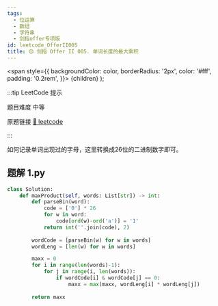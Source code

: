```yaml
---
tags:
  - 位运算
  - 数组
  - 字符串
  - 剑指offer专项版
id: leetcode_OfferII005
title: 🟡 剑指 Offer II 005. 单词长度的最大乘积
---
```


  <span
    style={{
      backgroundColor: color,
      borderRadius: '2px',
      color: '#fff',
      padding: '0.2rem',
    }}>
    {children}
  </span>
);

:::tip LeetCode 提示

题目难度 <Highlight color="#ffc01e">中等</Highlight>

原题链接 [🔗 leetcode](https://leetcode-cn.com/problems/aseY1I/)

:::



如何记录单词出现过的字母，这里转换成26位的二进制数字即可。


## 题解 1.py

```py
class Solution:
    def maxProduct(self, words: List[str]) -> int:
        def parseBin(word):
            code = ['0'] * 26
            for w in word:
                code[ord(w)-ord('a')] = '1'
            return int(''.join(code), 2)
        
        wordCode = [parseBin(w) for w in words]
        wordLeng = [len(w) for w in words]

        maxx = 0
        for i in range(len(words)-1):
            for j in range(i, len(words)):
                if wordCode[i] & wordCode[j] == 0:
                    maxx = max(maxx, wordLeng[i] * wordLeng[j])
        
        return maxx
```


